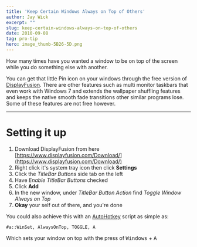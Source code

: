 ```yaml
---
title: 'Keep Certain Windows Always on Top of Others'
author: Jay Wick
excerpt: ""
slug: keep-certain-windows-always-on-top-of-others
date: 2010-09-08
tag: pro-tip
hero: image_thumb-5B26-5D.png
---
```


How many times have you wanted a window to be on top of the screen while you do something else with another.

You can get that little Pin icon on your windows through the free version of [DisplayFusion](https://www.displayfusion.com/). There are other features such as multi monitor taskbars that even work with Windows 7 and extends the wallpaper shuffling features and keeps the native smooth fade transitions other similar programs lose. Some of these features are not free however.

****

# Setting it up

1. Download DisplayFusion from here [https://www.displayfusion.com/Download/](https://www.displayfusion.com/Download/)
2. Right click it's system tray icon then click **Settings**
3. Click the *TitleBar Buttons* side tab on the left
4. Have *Enable TitleBar Buttons* checked
5. Click **Add**
6. In the new window, under *TitleBar Button Action* find _Toggle Window Always on Top_
7. **Okay** your self out of there, and you're done

You could also achieve this with an [AutoHotkey](https://www.autohotkey.com/) script as simple as:

```autohotkey
#a::WinSet, AlwaysOnTop, TOGGLE, A   
```

Which sets your window on top with the press of <kbd>Windows</kbd> + <kbd>A</kbd>